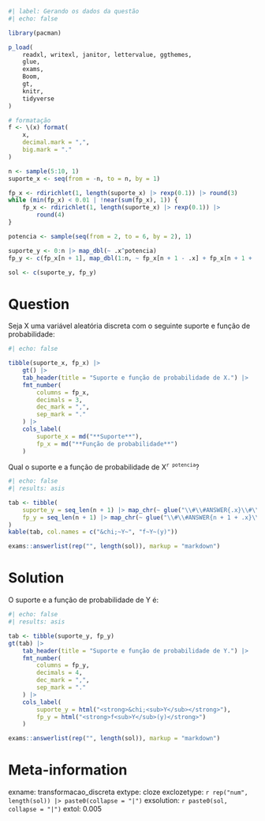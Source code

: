```r
#| label: Gerando os dados da questão
#| echo: false

library(pacman)

p_load(
    readxl, writexl, janitor, lettervalue, ggthemes,
    glue,
    exams,
    Boom,
    gt,
    knitr,
    tidyverse
)

# formatação
f <- \(x) format(
    x,
    decimal.mark = ",",
    big.mark = "."
)

n <- sample(5:10, 1)
suporte_x <- seq(from = -n, to = n, by = 1)

fp_x <- rdirichlet(1, length(suporte_x) |> rexp(0.1)) |> round(3)
while (min(fp_x) < 0.01 | !near(sum(fp_x), 1)) {
    fp_x <- rdirichlet(1, length(suporte_x) |> rexp(0.1)) |>
        round(4)
}

potencia <- sample(seq(from = 2, to = 6, by = 2), 1)

suporte_y <- 0:n |> map_dbl(~ .x^potencia)
fp_y <- c(fp_x[n + 1], map_dbl(1:n, ~ fp_x[n + 1 - .x] + fp_x[n + 1 + .x]))

sol <- c(suporte_y, fp_y)
```

Question
========

Seja X uma variável aleatória discreta com o seguinte suporte e função de probabilidade:

```r
#| echo: false

tibble(suporte_x, fp_x) |>
    gt() |>
    tab_header(title = "Suporte e função de probabilidade de X.") |>
    fmt_number(
        columns = fp_x,
        decimals = 3,
        dec_mark = ",",
        sep_mark = "."
    ) |>
    cols_label(
        suporte_x = md("**Suporte**"),
        fp_x = md("**Função de probabilidade**")
    )
```


Qual o suporte e a função de probabilidade de X^`r potencia`^?

```r
#| echo: false
#| results: asis

tab <- tibble(
    suporte_y = seq_len(n + 1) |> map_chr(~ glue("\\#\\#ANSWER{.x}\\#\\#")),
    fp_y = seq_len(n + 1) |> map_chr(~ glue("\\#\\#ANSWER{n + 1 + .x}\\#\\#"))
)
kable(tab, col.names = c("&chi;~Y~", "f~Y~(y)"))
```

```r
exams::answerlist(rep("", length(sol)), markup = "markdown")
```


Solution
========

O suporte e a função de probabilidade de Y é:

```r
#| echo: false
#| results: asis

tab <- tibble(suporte_y, fp_y)
gt(tab) |>
    tab_header(title = "Suporte e função de probabilidade de Y.") |>
    fmt_number(
        columns = fp_y,
        decimals = 4,
        dec_mark = ",",
        sep_mark = "."
    ) |>
    cols_label(
        suporte_y = html("<strong>&chi;<sub>Y</sub></strong>"),
        fp_y = html("<strong>f<sub>Y</sub>(y)</strong>")
    )
```


```r
exams::answerlist(rep("", length(sol)), markup = "markdown")
```

Meta-information
================
exname: transformacao_discreta
extype: cloze
exclozetype: `r rep("num", length(sol)) |> paste0(collapse = "|")`
exsolution: `r paste0(sol, collapse = "|")`
extol: 0.005